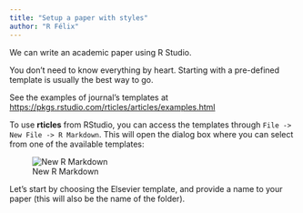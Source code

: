 ```yaml
---
title: "Setup a paper with styles"
author: "R Félix"
---
```


We can write an academic paper using R Studio.

You don't need to know everything by heart.
Starting with a pre-defined template is usually the best way to go.

See the examples of journal's templates at <https://pkgs.rstudio.com/rticles/articles/examples.html>

To use **rticles** from RStudio, you can access the templates through `File -> New File -> R Markdown`.
This will open the dialog box where you can select from one of the available templates:

![New R Markdown](https://bookdown.org/yihui/rmarkdown/images/rticles-templates.png)

Let's start by choosing the Elsevier template, and provide a name to your paper (this will also be the name of the folder).
